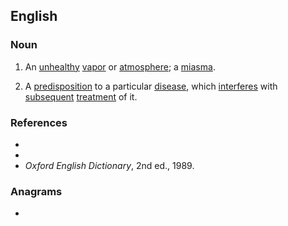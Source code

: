==English==

===Noun===
{{en-noun}}

# An [[unhealthy]] [[vapor]] or [[atmosphere]]; a [[miasma]].
# {{lb|en|homeopathy}} A [[predisposition]] to a particular [[disease]], which [[interfere]]s with [[subsequent]] [[treatment]] of it.

===References===
* {{R:Webster 1913}}
* {{R:Dictionary.com}}
* ''Oxford English Dictionary'', 2nd ed., 1989.

===Anagrams===
* {{anagrams|en|a=aimms|IAMMS|Imams|Mimas|Sammi|imams|maims}}